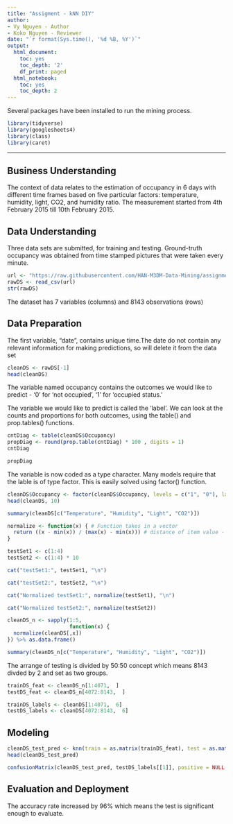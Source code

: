 ```yaml
---
title: "Assigment - kNN DIY"
author:
- Vy Nguyen - Author
- Koko Nguyen - Reviewer
date: "`r format(Sys.time(), '%d %B, %Y')`"
output:
  html_document:
    toc: yes
    toc_depth: '2'
    df_print: paged
  html_notebook:
    toc: yes
    toc_depth: 2
---
```


Several packages have been installed to run the mining process.

```r
library(tidyverse)
library(googlesheets4)
library(class)
library(caret)
```

---
## Business Understanding
The context of data relates to the estimation of occupancy in 6 days with different time frames based on five particular factors: temperature, humidity, light, CO2, and humidity ratio. The measurement started from 4th February 2015 till 10th February 2015. 

## Data Understanding
Three data sets are submitted, for training and testing. Ground-truth occupancy was obtained from time stamped pictures that were taken every minute.


```r
url <- "https://raw.githubusercontent.com/HAN-M3DM-Data-Mining/assignments/master/datasets/KNN-occupancy.csv"
rawDS <- read_csv(url)
str(rawDS)
```

The dataset has 7 variables (columns) and 8143 observations (rows)

## Data Preparation
The first variable, "date", contains unique time.The date do not contain any relevant information for making predictions, so will delete it from the data set

```r
cleanDS <- rawDS[-1]
head(cleanDS)
```
The variable named occupancy contains the outcomes we would like to predict - '0' for 'not occupied', '1' for 'occupied status.'

The variable we would like to predict is called the 'label'. We can look at the counts and proportions for both outcomes, using the table() and prop.tables() functions. 

```r
cntDiag <- table(cleanDS$Occupancy)
propDiag <- round(prop.table(cntDiag) * 100 , digits = 1)
cntDiag
```

```r
propDiag
```

The variable is now coded as a type character. Many models require that the lable is of type factor. This is easily solved using factor() function.
```r
cleanDS$Occupancy <- factor(cleanDS$Occupancy, levels = c("1", "0"), labels = c("occupied status", "not occupied")) %>% relevel("not occupied")
head(cleanDS, 10)
```
```r
summary(cleanDS[c("Temperature", "Humidity", "Light", "CO2")])
```

```r
normalize <- function(x) { # Function takes in a vector
  return ((x - min(x)) / (max(x) - min(x))) # distance of item value - minimum vector value divided by the range of all vector values
}

testSet1 <- c(1:4)
testSet2 <- c(1:4) * 10

cat("testSet1:", testSet1, "\n")
```

```r
cat("testSet2:", testSet2, "\n")
```

```r
cat("Normalized testSet1:", normalize(testSet1), "\n")
```

```r
cat("Normalized testSet2:", normalize(testSet2))
```

```r
cleanDS_n <- sapply(1:5,
                    function(x) {
  normalize(cleanDS[,x])
}) %>% as.data.frame()

summary(cleanDS_n[c("Temperature", "Humidity", "Light", "CO2")])
```

The arrange of testing is divided by 50:50 concept which means 8143 divded by 2 and set as two groups. 

```r
trainDS_feat <- cleanDS_n[1:4071,  ]
testDS_feat <- cleanDS_n[4072:8143,  ]
```

```r
trainDS_labels <- cleanDS[1:4071,  6]
testDS_labels <- cleanDS[4072:8143,  6]
```

## Modeling
```r
cleanDS_test_pred <- knn(train = as.matrix(trainDS_feat), test = as.matrix(testDS_feat), cl = as.matrix(trainDS_labels), k = 21)
head(cleanDS_test_pred)
```

```r
confusionMatrix(cleanDS_test_pred, testDS_labels[[1]], positive = NULL, dnn = c("Prediction", "True"))
```

## Evaluation and Deployment
The accuracy rate increased by 96% which means the test is significant enough to evaluate. 